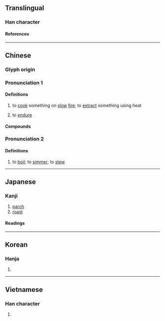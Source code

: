 {{character info}}
==Translingual==

===Han character===
{{Han char|rn=86|rad=火|as=11|sn=15|four=58334|canj=GKF,QKF,XQKF|ids=⿱敖灬}}

====References====
{{Han ref|kx=0680.410|dkj=19352|dj=1092.170|hdz=32226.040|uh=71AC}}

----

==Chinese==

===Glyph origin===
{{Han etym}}

===Pronunciation 1===
{{zh-forms}}

{{zh-pron
|m=áo
|c=ngou4,ngaau4
|h=pfs=
|md=
|mn=ngâu/gô/qz:gô͘
|mn_note=ngâu - vernacular; gô/gô͘ - literary
|mn-t=ngao5/hao5
|mn-t_note=hao5 - in {{zh-l|*熬夜}}
|w=
|ma=y
|mc=y
|oc=y,1
|cat=v
}}

====Definitions====
{{zh-hanzi}}

# to [[cook]] something on [[slow]] [[fire]]; to [[extract]] something using heat
# {{lb|zh|figurative}} to [[endure]]

====Compounds====
{{zh-der|心癢難熬|乾熬|熬煉|焦熬投石|熬油|熬膩|煎熬|熬心血|熬膏|熬出頭|熬煎|熬煮|熬碴兒|熬糖|熬審|熬頭兒|熬鷹|熬頭|熬惱|熬不過|熬夜|打熬|熬藥|熬菜|熬清守淡|熬枯受淡|熬心|熬刑|熬不住|熬磨|苦熬|難熬}}

===Pronunciation 2===
{{zh-forms|alt=爊,𤏶}}
{{zh-pron
|m=āo
|oc=n,2
|cat=v
}}

====Definitions====
{{zh-hanzi}}

# to [[boil]]; to [[simmer]]; to [[stew]]

{{zh-cat|Intermediate}}

----

==Japanese==

===Kanji===
{{ja-kanji|grade=|rs=火11}}

# [[parch]]
# [[roast]]

====Readings====
{{ja-readings
|goon=ごう
|kanon=ごう
|kun=い-る
}}

----

==Korean==

===Hanja===
{{ko-hanja|오}}

# {{rfdef|ko|sort=火11}}

----

==Vietnamese==

===Han character===
{{vi-readings|rs=火11|reading=ngao}}

# {{rfdef|vi|sort=火11}}

{{cln|vi|Han tu}}